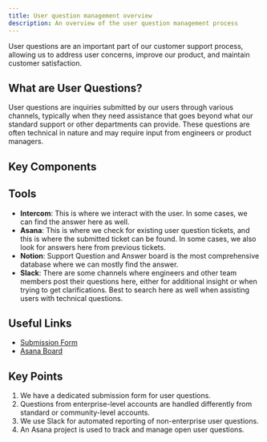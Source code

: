 ```yaml
---
title: User question management overview
description: An overview of the user question management process
---
```



User questions are an important part of our customer support process, allowing us to address user concerns, improve our product, and maintain customer satisfaction.


## What are User Questions?

User questions are inquiries submitted by our users through various channels, typically when they need assistance that goes beyond what our standard support or other departments can provide. These questions are often technical in nature and may require input from engineers or product managers.

## Key Components

<CardGrid>
  <LinkCard 
    title="Handling Process" 
    href="/sop/user-question-management/handling-process/"
    description="Understand how we handle and respond to user questions." 
  />
  <LinkCard 
    title="Asana Project Management" 
    href="/sop/user-question-management/asana-project-management/"
    description="Learn how we track and manage questions in Asana." 
  />
</CardGrid>

## Tools

- **Intercom**: This is where we interact with the user. In some cases, we can find the answer here as well.
- **Asana**: This is where we check for existing user question tickets, and this is where the submitted ticket can be found. In some cases, we also look for answers here from previous tickets.
- **Notion**: Support Question and Answer board is the most comprehensive database where we can mostly find the answer.
- **Slack**: There are some channels where engineers and other team members post their questions here, either for additional insight or when trying to get clarifications. Best to search here as well when assisting users with technical questions.

## Useful Links

- [Submission Form](https://form.asana.com/?k=fDPGL72ImZRT8haQt0Mwdg&d=1126683767705082)
- [Asana Board](https://app.asana.com/0/1202302358229231/list)

<LinkCard title="Asana Guide" href="/tools/asana/" description="Learn how we use Asana for task and project management." />
<LinkCard title="Intercom Guide" href="/tools/intercom/" description="Understand how to manage conversations in Intercom." />
<LinkCard title="Slack Guide" href="/tools/slack/" description="Communicate effectively using Slack." />

## Key Points

1. We have a dedicated submission form for user questions.
2. Questions from enterprise-level accounts are handled differently from standard or community-level accounts.
3. We use Slack for automated reporting of non-enterprise user questions.
4. An Asana project is used to track and manage open user questions.
